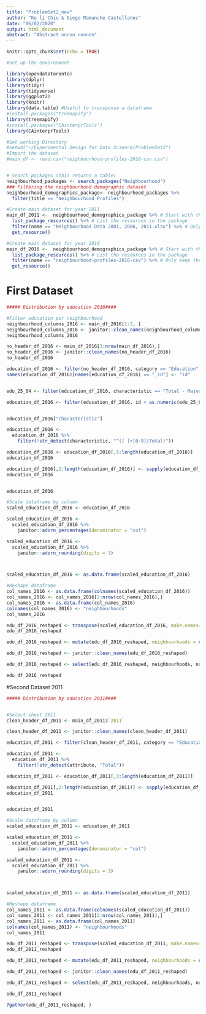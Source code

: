 ---
title: "ProblemSet2_new"
author: "Ke-li Chiu & Diego Mamanche Castellanos"
date: "06/02/2020"
output: html_document
abstract: "Abstract nnnnn nnnnnn"
---

```{r setup, include=FALSE}
knitr::opts_chunk$set(echo = TRUE)
```

```{r}
#Set up the environment

library(opendatatoronto)
library(dplyr)
library(tidyr)
library(tidyverse)
library(ggplot2)
library(knitr)
library(data.table) #Useful to transponse a dataframe
#install.packages("treemapify")
library(treemapify)
#install.packages("CAinterprTools")
library(CAinterprTools)

```

```{r}
#Set working Directory
#setwd("~/Experimental Design for Data Science/ProblemSet2")
#Import the dataset
#main_df <- read.csv("neighbourhood-profiles-2016-csv.csv")


# Search packages (this returns a table)
neighbourhood_packages <- search_packages("Neighbourhood")
### Filtering the neighbourhood demographic dataset
neighbourhood_demographics_package<- neighbourhood_packages %>%
  filter(title == "Neighbourhood Profiles")

```


```{r}
#Create main dataset for year 2011 
main_df_2011 <-  neighbourhood_demographics_package %>% # Start with the package 
  list_package_resources() %>% # List the resources in the package
  filter(name == "Neighbourhood Data 2001, 2006, 2011.xlsx") %>% # Only keep the resource we want 
  get_resource()
```

```{r}
#Create main dataset for year 2016 
main_df_2016 <-  neighbourhood_demographics_package %>% # Start with the package 
  list_package_resources() %>% # List the resources in the package
  filter(name == "neighbourhood-profiles-2016-csv") %>% # Only keep the resource we want 
  get_resource()
```

# First Dataset

```{r}
##### Distribution by education 2016####

#Filter education per neighbourhood
neighbourhood_columns_2016 <- main_df_2016[1:2, ]
neighbourhood_columns_2016 <- janitor::clean_names(neighbourhood_columns_2016)
neighbourhood_columns_2016

no_header_df_2016 <- main_df_2016[3:nrow(main_df_2016),]
no_header_df_2016 <- janitor::clean_names(no_header_df_2016)
no_header_df_2016

education_df_2016 <- filter(no_header_df_2016, category == "Education" & topic == "Major field of study - Classification of Instructional Programs (CIP) 2016")
names(education_df_2016)[names(education_df_2016) == "_id"] <- "id"


edu_25_64 <- filter(education_df_2016, characteristic == "Total - Major field of study - Classification of Instructional Programs (CIP) 2016 for the population aged 25 to 64 years in private households - 25% sample data")

education_df_2016 <- filter(education_df_2016, id < as.numeric(edu_25_64["id"]))


education_df_2016["characteristic"]

education_df_2016 <-
  education_df_2016 %>% 
    filter(!str_detect(characteristic, "^([ ]+[0-9]|Total)"))

education_df_2016 <- education_df_2016[,5:length(education_df_2016)]
education_df_2016

education_df_2016[,2:length(education_df_2016)] <- sapply(education_df_2016[,2:length(education_df_2016)], function(x) as.numeric(x))
education_df_2016


education_df_2016

```

```{r}
#Scale dataframe by column
scaled_education_df_2016 <- education_df_2016

scaled_education_df_2016 <-
  scaled_education_df_2016 %>%
    janitor::adorn_percentages(denominator = "col")

scaled_education_df_2016 <-
  scaled_education_df_2016 %>%
    janitor::adorn_rounding(digits = 3)



scaled_education_df_2016 <- as.data.frame(scaled_education_df_2016)
```

```{r}
#Reshape dataframe
col_names_2016 <- as.data.frame(colnames(scaled_education_df_2016))
col_names_2016 <- col_names_2016[2:nrow(col_names_2016),]
col_names_2016 <- as.data.frame(col_names_2016)
colnames(col_names_2016) <- "neighbourhoods"
col_names_2016

edu_df_2016_reshaped <- transpose(scaled_education_df_2016, make.names=1)
edu_df_2016_reshaped

edu_df_2016_reshaped <- mutate(edu_df_2016_reshaped, neighbourhoods = col_names_2016$neighbourhoods)

edu_df_2016_reshaped <- janitor::clean_names(edu_df_2016_reshaped)

edu_df_2016_reshaped <- select(edu_df_2016_reshaped, neighbourhoods, no_postsecondary_certificate_diploma_or_degree:other)

edu_df_2016_reshaped
```

#Second Dataset 2011

```{r}
##### Distribution by education 2011####


#Select sheet 2011
clean_header_df_2011 <- main_df_2011$`2011`

clean_header_df_2011 <- janitor::clean_names(clean_header_df_2011)

education_df_2011 <- filter(clean_header_df_2011, category == "Education" & topic == "Major field of study - Classification of Instructional Programs (CIP)")

education_df_2011 <-
  education_df_2011 %>% 
    filter(!str_detect(attribute, "Total"))

education_df_2011 <- education_df_2011[,3:length(education_df_2011)]

education_df_2011[,2:length(education_df_2011)] <- sapply(education_df_2011[,2:length(education_df_2011)], function(x) as.numeric(x))
education_df_2011


education_df_2011

```

```{r}
#Scale dataframe by column
scaled_education_df_2011 <- education_df_2011

scaled_education_df_2011 <-
  scaled_education_df_2011 %>%
    janitor::adorn_percentages(denominator = "col")

scaled_education_df_2011 <-
  scaled_education_df_2011 %>%
    janitor::adorn_rounding(digits = 3)



scaled_education_df_2011 <- as.data.frame(scaled_education_df_2011)
```

```{r}
#Reshape dataframe
col_names_2011 <- as.data.frame(colnames(scaled_education_df_2011))
col_names_2011 <- col_names_2011[2:nrow(col_names_2011),]
col_names_2011 <- as.data.frame(col_names_2011)
colnames(col_names_2011) <- "neighbourhoods"
col_names_2011

edu_df_2011_reshaped <- transpose(scaled_education_df_2011, make.names=1)
edu_df_2011_reshaped

edu_df_2011_reshaped <- mutate(edu_df_2011_reshaped, neighbourhoods = col_names_2011$neighbourhoods)

edu_df_2011_reshaped <- janitor::clean_names(edu_df_2011_reshaped)

edu_df_2011_reshaped <- select(edu_df_2011_reshaped, neighbourhoods, no_postsecondary_certificate_diploma_or_degree:other_fields_of_study)

edu_df_2011_reshaped
```

```{r}
?gather(edu_df_2011_reshaped, )

```
